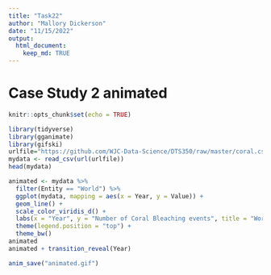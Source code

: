 ```yaml
---
title: "Task22"
author: "Mallory Dickerson"
date: "11/15/2022"
output: 
  html_document:
    keep_md: TRUE
---
```


# Case Study 2 animated
```r
knitr::opts_chunk$set(echo = TRUE)
```


```r
library(tidyverse)
library(gganimate)
library(gifski)
urlfile="https://github.com/WJC-Data-Science/DTS350/raw/master/coral.csv"
mydata <- read_csv(url(urlfile))
head(mydata)
```

```r
animated <- mydata %>%
  filter(Entity == "World") %>%
  ggplot(mydata, mapping = aes(x = Year, y = Value)) +
  geom_line() +
  scale_color_viridis_d() +
  labs(x = "Year", y = "Number of Coral Bleaching events", title = "World Coral Bleaching Totals") +
  theme(legend.position = "top") +
  theme_bw()
animated
animated + transition_reveal(Year)

anim_save("animated.gif")
```

